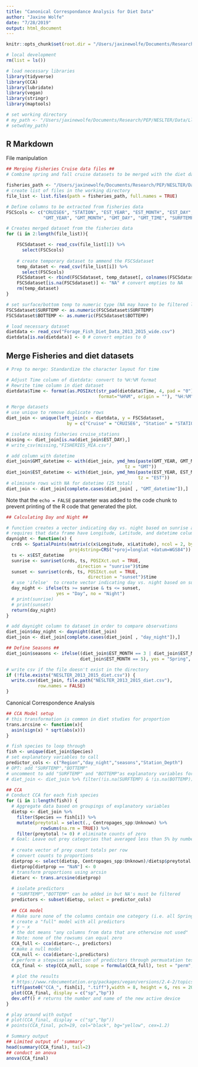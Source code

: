 ```yaml
---
title: "Canonical Correspondance Analysis for Diet Data"
author: "Jaxine Wolfe"
date: "7/28/2019"
output: html_document
---
```


```r
knitr::opts_chunk$set(root.dir = "/Users/jaxinewolfe/Documents/Research/PEP/NESLTER/Data/LlopizLab/CCA")

# local development
rm(list = ls())

# load necessary libraries
library(tidyverse)
library(CCA)
library(lubridate)
library(vegan)
library(stringr)
library(maptools)

# set working directory
# my_path <- "/Users/jaxinewolfe/Documents/Research/PEP/NESLTER/Data/LlopizLab/CCA" 
# setwd(my_path)

```

## R Markdown

File manipulation
```r
## Merging Fisheries Cruise data files ##
# Combine spring and fall cruise datasets to be merged with the diet data

fisheries_path <- "/Users/jaxinewolfe/Documents/Research/PEP/NESLTER/Data/LlopizLab/CCA/FSCSTables_SVSTA/"
# create list of files in the working directory
file_list <- list.files(path = fisheries_path, full.names = TRUE)

# Define columns to be extracted from fisheries data
FSCScols <- c("CRUISE6", "STATION", "EST_YEAR", "EST_MONTH", "EST_DAY", "EST_TIME",
              "GMT_YEAR", "GMT_MONTH", "GMT_DAY", "GMT_TIME", "SURFTEMP", "BOTTEMP")

# Creates merged dataset from the fisheries data
for (i in 2:length(file_list)){

    FSCSdataset <- read_csv(file_list[1]) %>%
      select(FSCScols)
  
    # create temporary dataset to ammend the FSCSdataset
    temp_dataset <- read_csv(file_list[i]) %>%
      select(FSCScols)
    FSCSdataset <- rbind(FSCSdataset, temp_dataset[, colnames(FSCSdataset)])
    FSCSdataset[is.na(FSCSdataset)] <- "NA" # convert empties to NA
    rm(temp_dataset)
}

# set surface/bottom temp to numeric type (NA may have to be filtered later)
FSCSdataset$SURFTEMP <- as.numeric(FSCSdataset$SURFTEMP)
FSCSdataset$BOTTEMP <- as.numeric(FSCSdataset$BOTTEMP)

# load necessary dataset
dietdata <- read_csv("Forage_Fish_Diet_Data_2013_2015_wide.csv")
dietdata[is.na(dietdata)] <- 0 # convert empties to 0

```

## Merge Fisheries and diet datasets

```r
# Prep to merge: Standardize the character layout for time

# Adjust Time column of dietdata: convert to %H:%M format
# Rewrite time column in diet dataset
dietdata$Time <- format(as.POSIXct(str_pad(dietdata$Time, 4, pad = "0"), 
                                   format="%H%M", origin = ""), "%H:%M")

# Merge datasets
# use unique to remove duplicate rows
diet_join <- unique(left_join(x = dietdata, y = FSCSdataset, 
                       by = c("Cruise" = "CRUISE6", "Station" = "STATION")))

# isolate missing fisheries cruise_stations
missing <- diet_join[is.na(diet_join$EST_DAY),]
# write_csv(missing,"FISHERIES_MIA.csv")

# add column with datetime
diet_join$GMT_datetime <- with(diet_join, ymd_hms(paste(GMT_YEAR, GMT_MONTH, GMT_DAY, GMT_TIME, sep= ' '),
                                             tz = "GMT"))
diet_join$EST_datetime <- with(diet_join, ymd_hms(paste(EST_YEAR, EST_MONTH, EST_DAY, EST_TIME, sep= ' '),
                                                  tz = "EST"))
# eliminate rows with NA for datetime (25 total)
diet_join <- diet_join[complete.cases(diet_join[ , "GMT_datetime"]),]

```

Note that the `echo = FALSE` parameter was added to the code chunk to prevent printing of the R code that generated the plot.

```r
## Calculating Day and Night ##

# function creates a vector indicating day vs. night based on sunrise and sunset
# requires that data frame have Longitude, Latitude, and datetime columns
daynight <- function(x) {
  crds <- SpatialPoints(matrix(c(x$Longitude, x$Latitude), ncol = 2, byrow = TRUE),
                        proj4string=CRS("+proj=longlat +datum=WGS84"))
  ts <- x$EST_datetime
  sunrise <- sunriset(crds, ts, POSIXct.out = TRUE,
                           direction = "sunrise")$time
  sunset <- sunriset(crds, ts, POSIXct.out = TRUE,
                               direction = "sunset")$time
  # use 'ifelse'  to create vector indicating day vs. night based on sunrise and sunset
  day_night <- ifelse(ts >= sunrise & ts <= sunset,
                   yes = "Day", no = "Night")
  # print(sunrise)
  # print(sunset)
  return(day_night)
}

# add daynight column to dataset in order to compare observations
diet_join$day_night <- daynight(diet_join)
diet_join <- diet_join[complete.cases(diet_join[ , "day_night"]),]

## Define Seasons ##
diet_join$seasons <- ifelse((diet_join$EST_MONTH == 3 | diet_join$EST_MONTH == 4 |
                            diet_join$EST_MONTH == 5), yes = "Spring", no = "Fall")

# write csv if the file doesn't exist in the directory
if (!file.exists("NESLTER_2013_2015_diet.csv")) {
  write.csv(diet_join, file.path("NESLTER_2013_2015_diet.csv"), 
            row.names = FALSE)
}

```


Canonical Correspondence Analysis
```r

## CCA Model setup
# this transformation is common in diet studies for proportion 
trans.arcsine <- function(x){
  asin(sign(x) * sqrt(abs(x)))
}

# fish species to loop through
fish <- unique(diet_join$Species)
# set explanatory variables to call
predictor_cols <- c("Region","day_night","seasons","Station_Depth")
# OPT: add "SURFTEMP","BOTTEMP"
# uncomment to add "SURFTEMP" and "BOTTEMP"as explanatory variables for CCA
# diet_join <- diet_join %>% filter(!is.na(SURFTEMP) & !is.na(BOTTEMP))

## CCA
# Conduct CCA for each fish species
for (i in 1:length(fish)) {
  # Aggregate data based on groupings of explanatory variables
  dietsp <- diet_join %>%
    filter(Species == fish[i]) %>%
    mutate(preytotal = select(., Centropages_spp:Unknown) %>% 
             rowSums(na.rm = TRUE)) %>%
    filter(preytotal != 0) # eliminate counts of zero
  # Goal: Leave out prey categories that averaged less than 5% by number in the diet of each species
  
  # create vector of prey count totals per row
  # convert counts to proportions
  dietprop <- select(dietsp, Centropages_spp:Unknown)/dietsp$preytotal
  dietprop[dietprop == "NaN"] <- 0
  # transform proportions using arcsin
  dietarc <- trans.arcsine(dietprop)
  
  # isolate predictors 
  # "SURFTEMP","BOTTEMP" can be added in but NA's must be filtered
  predictors <- subset(dietsp, select = predictor_cols)
  
  ## CCA model
  # Make sure none of the columns contain one category (i.e. all Spring)
  # create a "full" model with all predictors 
  # y ~ x 
  # the dot means "any columns from data that are otherwise not used"
  # Note: none of the rowsums can equal zero
  CCA_full <- cca(dietarc~., predictors)
  # make a null model
  CCA_null <- cca(dietarc~1,predictors)
  # perform a stepwise selection of predictors through permuatation tests against the null model
  CCA_final <- step(CCA_null, scope = formula(CCA_full), test = "perm", perm.max = 100)
  
  # plot the results
  # https://www.rdocumentation.org/packages/vegan/versions/2.4-2/topics/plot.cca
  tiff(paste0("CCA_", fish[i], ".tiff"),width = 8, height = 6, res = 200, units = "in")
  plot(CCA_final, display = c("sp","bp"))
  dev.off() # returns the number and name of the new active device
}

# play around with output
# plot(CCA_final, display = c("sp","bp"))
# points(CCA_final, pch=19, col="black", bg="yellow", cex=1.2)

# Summary output
## Limited output of 'summary'
head(summary(CCA_final), tail=2)
## conduct an anova
anova(CCA_final)

```

